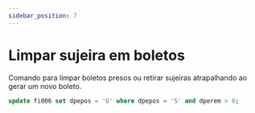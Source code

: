 ```yaml
---
sidebar_position: 7
---
```


# Limpar sujeira em boletos
Comando para limpar boletos presos ou retirar sujeiras atrapalhando ao gerar um novo boleto.
```sql
update fi006 set dpepos = 'G' where dpepos = 'S' and dperem > 0;
```